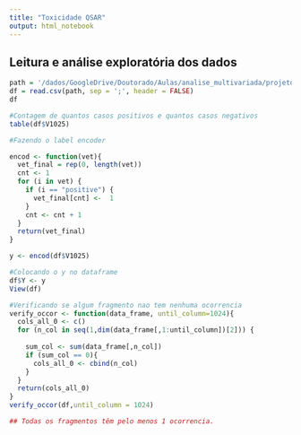 ```yaml
---
title: "Toxicidade QSAR"
output: html_notebook
---
```


## Leitura e análise exploratória dos dados
```r
path = '/dados/GoogleDrive/Doutorado/Aulas/analise_multivariada/projeto_toxicity/data/qsar_oral_toxicity.csv'
df = read.csv(path, sep = ';', header = FALSE)
df
```


```r
#Contagem de quantos casos positivos e quantos casos negativos
table(df$V1025)
```

```r
#Fazendo o label encoder

encod <- function(vet){
  vet_final = rep(0, length(vet))
  cnt <- 1
  for (i in vet) {
    if (i == "positive") {
      vet_final[cnt] <-  1
    }
    cnt <- cnt + 1
  }
  return(vet_final)
}

y <- encod(df$V1025)

```

```r
#Colocando o y no dataframe
df$Y <- y
View(df)
```

```r
#Verificando se algum fragmento nao tem nenhuma ocorrencia
verify_occor <- function(data_frame, until_column=1024){
  cols_all_0 <- c()
  for (n_col in seq(1,dim(data_frame[,1:until_column])[2])) {
    
    sum_col <- sum(data_frame[,n_col])
    if (sum_col == 0){
      cols_all_0 <- cbind(n_col)
    }
  }
  return(cols_all_0)
}
verify_occor(df,until_column = 1024) 

## Todas os fragmentos têm pelo menos 1 ocorrencia.
```

```r

```

